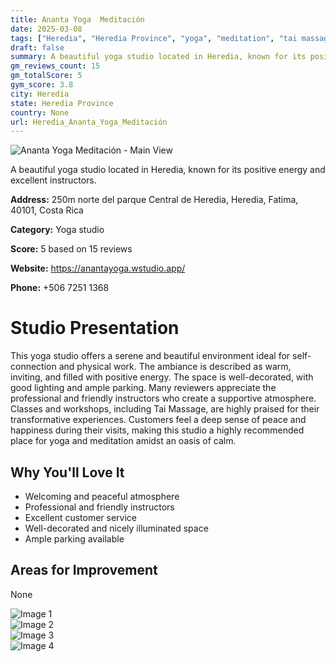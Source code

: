 ```yaml
---
title: Ananta Yoga  Meditación
date: 2025-03-08
tags: ["Heredia", "Heredia Province", "yoga", "meditation", "tai massage", "atmosphere", "size", "Heredia"]  
draft: false
summary: A beautiful yoga studio located in Heredia, known for its positive energy and excellent instructors.
gm_reviews_count: 15
gm_totalScore: 5
gym_score: 3.8
city: Heredia
state: Heredia Province
country: None
url: Heredia_Ananta_Yoga_Meditación
---
```


<div className="aspect-[16/9] relative my-8">
  <img 
    src="https://lh5.googleusercontent.com/p/AF1QipME36ZLUA4hiJCrUvMvnHQcppTphT8_ouBMSVaO=w1920-h1080-k-no"
    alt="Ananta Yoga  Meditación - Main View"
    className="object-cover absolute inset-0 w-full h-full rounded-lg"
  />
</div>

A beautiful yoga studio located in Heredia, known for its positive energy and excellent instructors.

**Address:** 250m norte del parque Central de Heredia, Heredia, Fatima, 40101, Costa Rica

**Category:** Yoga studio

**Score:** 5 based on 15 reviews

**Website:** https://anantayoga.wstudio.app/

**Phone:** +506 7251 1368

# Studio Presentation

This yoga studio offers a serene and beautiful environment ideal for self-connection and physical work. The ambiance is described as warm, inviting, and filled with positive energy. The space is well-decorated, with good lighting and ample parking. Many reviewers appreciate the professional and friendly instructors who create a supportive atmosphere. Classes and workshops, including Tai Massage, are highly praised for their transformative experiences. Customers feel a deep sense of peace and happiness during their visits, making this studio a highly recommended place for yoga and meditation amidst an oasis of calm.

## Why You'll Love It

- Welcoming and peaceful atmosphere
- Professional and friendly instructors
- Excellent customer service
- Well-decorated and nicely illuminated space
- Ample parking available

## Areas for Improvement

None

<div className="grid grid-cols-1 xl:grid-cols-2 gap-4 my-8">
<div className="aspect-[4/3] relative"><img src="https://lh3.googleusercontent.com/p/AF1QipPsKPHmO9jJjPwdAxnkA-R2Y4Nn-FvBBEHv3tCw=w1920-h1080-k-no" alt="Image 1" className="object-cover absolute inset-0 w-full h-full rounded-lg" /></div>
<div className="aspect-[4/3] relative"><img src="https://lh5.googleusercontent.com/p/AF1QipPMqTe7CeNzIY6ZH61POX7MwZBRPr-hX9mlh2u9=w1920-h1080-k-no" alt="Image 2" className="object-cover absolute inset-0 w-full h-full rounded-lg" /></div>
<div className="aspect-[4/3] relative"><img src="https://lh5.googleusercontent.com/p/AF1QipPLCgBEAWJHkYZBsj5mHwIRwvLnrk9cUQcaN3xu=w1920-h1080-k-no" alt="Image 3" className="object-cover absolute inset-0 w-full h-full rounded-lg" /></div>
<div className="aspect-[4/3] relative"><img src="https://lh5.googleusercontent.com/p/AF1QipMW8bvMuPQhTiJ1JbMggavIYol1UIIXlppUbskA=w1920-h1080-k-no" alt="Image 4" className="object-cover absolute inset-0 w-full h-full rounded-lg" /></div>
</div>